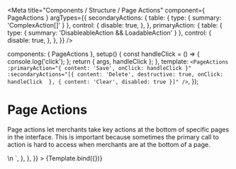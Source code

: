 
<Meta
  title="Components / Structure / Page Actions"
  component={ PageActions }
  argTypes={{
    secondaryActions: {
      table: { type: { summary: 'ComplexAction[]' } },
      control: {
        disable: true,
      },
    },
    primaryAction: {
      table: { type: { summary: 'DisableableAction && LoadableAction' } },
      control: {
        disable: true,
      },
    },
  }}
/>

  components: { PageActions },
  setup() {
    const handleClick = () => {
      console.log('click');
    };
    return { args, handleClick };
  },
  template: `
    <PageActions
      :primaryAction="{ content: 'Save', onClick: handleClick }"
      :secondaryActions="[{ content: 'Delete', destructive: true, onClick: handleClick  }, { content: 'Clear', disabled: true }]"
    />
  `,
});

# Page Actions

Page actions let merchants take key actions at the bottom of specific pages in the interface. This is important because sometimes the primary call to action is hard to access when merchants are at the bottom of a page.

<Canvas>
  <Story
    name="Page Actions"
    height="100px"
    parameters={{
      docs: {
        source: {
          code: dedent`
            <PageActions
              :primaryAction="{ content: 'Save', onClick: handleClick }"
              :secondaryActions="[{ content: 'Delete', destructive: true, onClick: handleClick  }, { content: 'Clear', disabled: true }]"
            />\n
            <script setup>
              const handleClick = () => {
                console.log('click');
              };
            </script>
          `,
        },
      },
    }}
  >
    {Template.bind({})}
  </Story>
</Canvas>

<ArgsTable story="Page Actions" />
